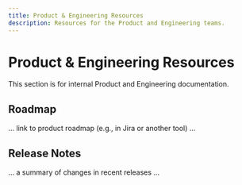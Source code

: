```yaml
---
title: Product & Engineering Resources
description: Resources for the Product and Engineering teams.
---
```


# Product & Engineering Resources

This section is for internal Product and Engineering documentation.

## Roadmap

... link to product roadmap (e.g., in Jira or another tool) ...

## Release Notes

... a summary of changes in recent releases ... 